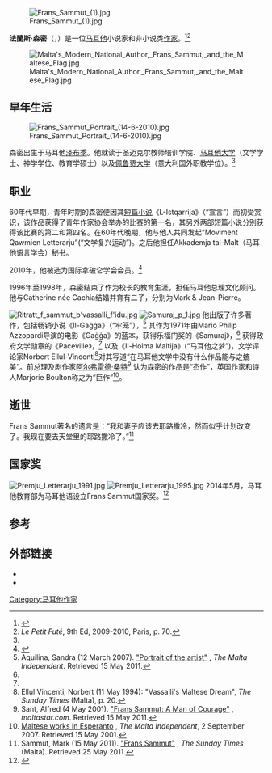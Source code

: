 {{roughtranslation}}
[[File:Frans_Sammut_(1).jpg|thumb]]

'''法蘭斯·森密'''（{{Lang-en|'''Frans Sammut'''}}，{{bd|1945年|11月19日| 2011年|5月4日}}）是一位[[马耳他|马耳他]]小说家和非小说类[[作家|作家]]。<ref name="obit">{{Cite news|last=Attard |first=Elaine |title=Frans Sammut passes away |newspaper=The Malta Independent |location= |date=2011-05-05 |url=http://www.independent.com.mt/news.asp?newsitemid=124627 |accessdate=2011-05-05 |deadurl=yes |archiveurl=https://web.archive.org/web/20120112122937/http://www.independent.com.mt/news.asp?newsitemid=124627 |archivedate=2012-01-12 }}</ref><ref>''Le Petit Futé'', 9th Ed, 2009-2010, Paris, p. 70.</ref>

[[File:Malta's_Modern_National_Author,_Frans_Sammut,_and_the_Maltese_Flag.jpg|thumb]]

==早年生活==
[[File:Frans_Sammut_Portrait_(14-6-2010).jpg|thumb]]

森密出生于马耳他[[泽布季|泽布季]]。他就读于圣迈克尔教师培训学院、[[马耳他大学|马耳他大学]]（文学学士、神学学位、教育学硕士）以及[[佩鲁贾大学|佩鲁贾大学]]（意大利国外职教学位）。<ref name="obit" />

==职业==
60年代早期，青年时期的森密便因其[[短篇小说|短篇小说]]《L-Istqarrija》（“宣言”）而初受赏识，该作品获得了青年作家协会举办的比赛的第一名，其另外两部短篇小说分别获得该比赛的第二和第四名。在60年代晚期，他与他人共同发起“Moviment Qawmien Letterarju”(“文学复兴运动”)。之后他担任Akkademja tal-Malt（马耳他语言学会）秘书。

2010年，他被选为国际拿破仑学会会员。<ref>{{cite web |url=http://www.napoleonicsociety.com/english/maltastory.htm |title=maltastory |publisher=Napoleonicsociety.com |date=2010-07-16 |accessdate=2013-03-28 |archive-date=2016-03-04 |archive-url=https://web.archive.org/web/20160304051728/http://www.napoleonicsociety.com/english/maltastory.htm |dead-url=yes }}</ref>

1996年至1998年，森密结束了作为校长的教育生涯，担任马耳他总理文化顾问。他与Catherine née Cachia结婚并育有二子，分别为Mark & Jean-Pierre。

[[File:Ritratt_f_sammut_b'vassalli_f'idu.jpg|thumb]]
[[File:Samuraj_p_1.jpg|thumb]]
他出版了许多著作，包括畅销小说《Il-Gaġġa》（“牢笼”），<ref>Aquilina, Sandra (12 March 2007). [http://www.independent.com.mt/news.asp?newsitemid=47723 "Portrait of the artist"] {{webarchive|url=https://web.archive.org/web/20110722222846/http://www.independent.com.mt/news.asp?newsitemid=47723 |date=2011-07-22 }}, ''The Malta Independent''. Retrieved 15 May 2011.</ref> 其作为1971年由Mario Philip Azzopardi导演的电影《Gaġġa》的蓝本，获得乐福门奖的《Samuraj》，<ref name="obit" /> 获得政府文学勋章的《Paceville》，<ref name="obit" /> 以及《Il-Holma Maltija》(“马耳他之梦”)，文学评论家Norbert Ellul-Vincenti<ref>Ellul Vincenti, Norbert (11 May 1994): "Vassalli's Maltese Dream", ''The Sunday Times'' (Malta), p. 20.</ref>对其写道“在马耳他文学中没有什么作品能与之媲美”。前总理及剧作家[[阿尔弗雷德·桑特|阿尔弗雷德·桑特]]<ref>Sant, Alfred (4 May 2001). [http://www.maltastar.com/pages/r1/ms10dart.asp?a=15283 "Frans Sammut: A Man of Courage"] {{Wayback|url=http://www.maltastar.com/pages/r1/ms10dart.asp?a=15283 |date=20120111094612 }}, ''maltastar.com''. Retrieved 15 May 2011.</ref> 认为森密的作品是“杰作”，英国作家和诗人Marjorie Boulton称之为“巨作”<ref>[http://www.independent.com.mt/news.asp?newsitemid=56739 Maltese works in Esperanto] {{webarchive|url=https://web.archive.org/web/20120112121901/http://www.independent.com.mt/news.asp?newsitemid=56739 |date=2012-01-12 }}, ''The Malta Independent'', 2 September 2007. Retrieved 15 May 2001.</ref>。

==逝世==
Frans Sammut著名的遗言是：“我和妻子应该去耶路撒冷，然而似乎计划改变了。我现在要去天堂里的耶路撒冷了。”<ref>Sammut, Mark (15 May 2011). [http://www.timesofmalta.com/articles/view/20110515/social/Frans-Sammut.365455 "Frans Sammut"] {{Wayback|url=http://www.timesofmalta.com/articles/view/20110515/social/Frans-Sammut.365455 |date=20170905094901 }}, ''The Sunday Times'' (Malta). Retrieved 25 May 2011.</ref>

==国家奖==
[[File:Premju_Letterarju_1991.jpg|thumb]]
[[File:Premju_Letterarju_1995.jpg|thumb]]
2014年5月，马耳他教育部为马耳他语设立Frans Sammut国家奖。<ref>{{Cite web |url=http://www.tvm.com.mt/en/news/record-31-entries-for-premju-frans-sammut/ |title=存档副本 |access-date=2016-01-12 |archive-date=2019-11-30 |archive-url=https://web.archive.org/web/20191130150925/https://www.tvm.com.mt/en/news/record-31-entries-for-premju-frans-sammut/ |dead-url=no }}</ref>

==参考==
{{reflist}}

==外部链接==
* {{YouTube|KoI4Kq1hFx0}}
* {{YouTube|LeDQ3q7AAYo}}

{{Authority control}}
{{DEFAULTSORT:Sammut}}
[[Category:马耳他作家|Category:马耳他作家]]